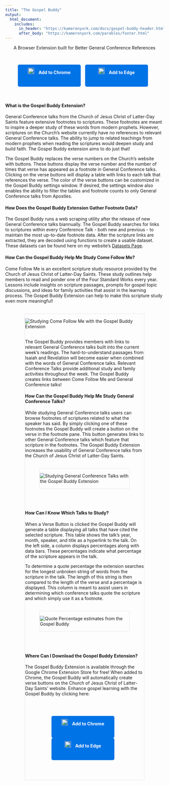 ```yaml
---
title: "The Gospel Buddy"
output:
  html_document:
    includes:
      in_header: "https://kameronyork.com/docs/gospel-buddy-header.html"
      after_body: "https://kameronyork.com/parables/footer.html"
---
```

<style>
  /* Center alignment for the title, text under the title, and buttons */
  h1, .subtitle-text, .download-button {
    text-align: center;
  }

  /* Left alignment for paragraphs and their titles in the middle of the document */
  h4 {
    text-align: left;
  }
</style>

<div class="subtitle-text">
  <p>A Browser Extension built for Better General Conference References</p>
</div>
<br>

<style>
  .download-button {
    display: inline-block; /* Use inline-block to allow setting width */
    width: 180px; /* Set fixed width */
    height: 50px;
    margin-right: 10px;
    background-color: #0073e6; /* Blue color */
    color: #ffffff; /* White text color */
    padding: 10px 10px; /* Adjust padding as needed */
    border-radius: 5px; /* Rounded corners */
    text-decoration: none; /* Remove underline */
    font-weight: bold;
    text-align: center; /* Center text horizontally */
    line-height: 30px; /* Center text vertically */
  }

  .download-button img {
    width: 20px; /* Adjust image size as needed */
    margin-right: 10px; /* Add space between image and text */
  }
  
  /* Apply styling to larger images */
  .large-image {
    width: 75%; /* Set the width of the images to 75% of their current size */
    display: block; /* Center the images */
    margin: 0 auto; /* Center the images */
    border: 2px solid #f0f0f0;
  }

  /* Apply styling to Chrome and Edge icons */
  .download-button img {
    width: 20px; /* Adjust image size as needed */
    margin-right: 10px; /* Add space between image and text */
  }

  @media (max-width: 600px) {
  .download-button {
    display: block; /* Change to block-level element */
    margin: 0 auto; /* Center the buttons horizontally */
    width: 180px; /* Set fixed width */
    height: 50px;
    margin-bottom: 10px; /* Add spacing between buttons */
    background-color: #0073e6; /* Blue color */
    color: #ffffff; /* White text color */
    padding: 10px 10px; /* Adjust padding as needed */
    border-radius: 5px; /* Rounded corners */
    text-decoration: none; /* Remove underline */
    font-weight: bold;
    text-align: center; /* Center text horizontally */
    line-height: 30px; /* Center text vertically */
  }
}
</style>

<div class="subtitle-text">
  <a href="https://chromewebstore.google.com/detail/gospel-buddy/mlimohmgngjmnpllmnbjgkggclnmcdbn?hl=en" class="download-button">
    <img src="https://kameronyork.com/docs/assets/chrome-logo.png" alt="Google Chrome Logo">
    Add to Chrome
  </a>
  <a href="https://microsoftedge.microsoft.com/addons/detail/gospel-buddy/mjpbfipgpeclaihceppjnkgeibgjdoig" class="download-button">
    <img src="https://kameronyork.com/docs/assets/edge-logo.png" alt="Microsoft Edge Logo">
    Add to Edge
  </a>
</div>

<br>

#### What is the Gospel Buddy Extension?

General Conference talks from the Church of Jesus Christ of Latter-Day Saints feature extensive footnotes to scriptures. These footnotes are meant to inspire a deeper study of these words from modern prophets. However, scriptures on the Church's website currently have no references to relevant General Conference talks. The ability to jump to related teachings from modern prophets when reading the scriptures would deepen study and build faith. The Gospel Buddy extension aims to do just that!

The Gospel Buddy replaces the verse numbers on the Church's website with buttons. These buttons display the verse number and the number of times that verse has appeared as a footnote in General Conference talks. Clicking on the verse buttons will display a table with links to each talk that references the verse. The color of the verse buttons can be customized in the Gospel Buddy settings window. If desired, the settings window also enables the ability to filter the tables and footnote counts to only General Conference talks from Apostles.

#### How Does the Gospel Buddy Extension Gather Footnote Data?

The Gospel Buddy runs a web scraping utility after the release of new General Conference talks biannually. The Gospel Buddy searches for links to scriptures within every Conference Talk - both new and previous - to maintain the most up-to-date footnote data. After the scripture links are extracted, they are decoded using functions to create a usable dataset. These datasets can be found here on my website's <a href="https://kameronyork.com/datasets">Datasets Page</a>.

#### How Can the Gospel Buddy Help Me Study Come Follow Me?

Come Follow Me is an excellent scripture study resource provided by the Church of Jesus Christ of Latter-Day Saints. These study outlines help members to read and ponder one of the Four Standard Works every year. Lessons include insights on scripture passages, prompts for gospel topic discussions, and ideas for family activities that assist in the learning process. The Gospel Buddy Extension can help to make this scripture study even more meaningful!

<br>
<div class=large-image>
 <img src="https://kameronyork.com/docs/assets/come-follow-me.png" alt="Studying Come Follow Me with the Gospel Buddy Extension">
<br>
<br>

The Gospel Buddy provides members with links to relevant General Conference talks built into the current week's readings. The hard-to-understand passages from Isaiah and Revelation will become easier when combined with the words of General Conference talks. Relevant Conference Talks provide additional study and family activities throughout the week. The Gospel Buddy creates links between Come Follow Me and General Conference talks!

#### How Can the Gospel Buddy Help Me Study General Conference Talks?

While studying General Conference talks users can browse footnotes of scriptures related to what the speaker has said.  By simply clicking one of these footnotes the Gospel Buddy will create a button on the verse in the footnote pane.  This button generates links to other General Conference talks which feature that scripture in the footnotes.  The Gospel Buddy Extension increases the usability of General Conference talks from the Church of Jesus Christ of Latter-Day Saints. 

<br>
<div class=large-image>
 <img src="https://kameronyork.com/docs/assets/president-nelson.png" alt="Studying General Conference Talks with the Gospel Buddy Extension">
</div>
<br>
<br>

#### How Can I Know Which Talks to Study?

When a Verse Button is clicked the Gospel Buddy will generate a table displaying all talks that have cited the selected scripture.  This table shows the talk's year, month, speaker, and title as a hyperlink to the talk.  On the left side, a column displays percentages along with data bars.  These percentages indicate what percentage of the scripture appears in the talk.  

To determine a quote percentage the extension searches for the longest unbroken string of words from the scripture in the talk.  The length of this string is then compared to the length of the verse and a percentage is displayed.  This column is meant to assist users in determining which conference talks quote the scripture and which simply use it as a footnote.

<br>
<div class=large-image>
 <img src="https://kameronyork.com/docs/assets/reference-table.png" alt="Quote Percentage estimates from the Gospel Buddy">
</div>
<br>
<br>

#### Where Can I Download the Gospel Buddy Extension?

The Gospel Buddy Extension is available through the Google Chrome Extension Store for free! When added to Chrome, the Gospel Buddy will automatically create verse buttons on the Church of Jesus Christ of Latter-Day Saints' website. Enhance gospel learning with the Gospel Buddy by clicking here: 

<br>
<br>
<div class="subtitle-text">
  <a href="https://chromewebstore.google.com/detail/gospel-buddy/mlimohmgngjmnpllmnbjgkggclnmcdbn?hl=en" class="download-button">
    <img src="https://kameronyork.com/docs/assets/chrome-logo.png" alt="Google Chrome Logo">
    Add to Chrome
  </a>
  <a href="https://microsoftedge.microsoft.com/addons/detail/gospel-buddy/mjpbfipgpeclaihceppjnkgeibgjdoig" class="download-button">
    <img src="https://kameronyork.com/docs/assets/edge-logo.png" alt="Microsoft Edge Logo">
    Add to Edge
  </a>
</div>
<br>
<br>
